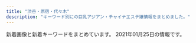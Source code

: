 ```yaml
---
title: "渋谷・原宿・代々木"
description: "キーワード別にの巨乳アジアン・チャイナエステ嬢情報をまとめました。"
---
```


新着画像と新着キーワードをまとめています。
2021年01月25日の情報です。

<DmmAffiliateIns />
<KeywordTable
  shops={
    [
    {
        "station": "JR\u6e0b\u8c37\u99c5\u897f\u53e3",
        "keywords": {},
        "img_links": [
            "http://suitengu.me-es.com/images/staff_10.jpg",
            "http://suitengu.me-es.com/images/index_13.jpg",
            "http://suitengu.me-es.com/images/index_06.jpg",
            "http://suitengu.me-es.com/images/index_18.jpg",
            "http://suitengu.me-es.com/images/index_14.jpg",
            "http://suitengu.me-es.com/girl/07.jpg",
            "http://suitengu.me-es.com/images/index_07.jpg",
            "http://suitengu.me-es.com/images/index_04.jpg",
            "http://suitengu.me-es.com/images/index_01.jpg",
            "http://suitengu.me-es.com/girl/014.jpg",
            "http://suitengu.me-es.com/girl/07a.jpg",
            "http://suitengu.me-es.com/images/info_10.jpg",
            "http://suitengu.me-es.com/girl/013.jpg",
            "http://suitengu.me-es.com/girl/01.jpg",
            "http://suitengu.me-es.com/images/02.jpg",
            "http://suitengu.me-es.com/images/index_05.jpg",
            "http://suitengu.me-es.com/images/index_08.jpg",
            "http://suitengu.me-es.com/girl/08a.jpg",
            "http://suitengu.me-es.com/images/index_09.jpg",
            "http://suitengu.me-es.com/images/info.jpg",
            "http://suitengu.me-es.com/images/rec_10.jpg",
            "http://suitengu.me-es.com/images/index_10.jpg",
            "http://suitengu.me-es.com/girl/05a.jpg",
            "http://suitengu.me-es.com/girl/08.jpg",
            "http://suitengu.me-es.com/images/index_03.jpg",
            "http://suitengu.me-es.com/girl/011.jpg",
            "http://suitengu.me-es.com/girl/05.jpg",
            "http://suitengu.me-es.com/images/rec.jpg",
            "http://suitengu.me-es.com/images/03.jpg",
            "http://suitengu.me-es.com/images/01.jpg",
            "http://suitengu.me-es.com/girl/010.jpg"
        ],
        "url": "http://suitengu.me-es.com/",
        "name": "\u6c34\u5929\u5bae"
    },
    {
        "name": "\u30a2\u30a4\u30b7\u30f3",
        "url": "http://www.aixin.co.jp/",
        "keywords": {},
        "station": "JR\u6e0b\u8c37\u99c5",
        "img_links": [
            "http://www.aixin.co.jp/images/costume/2.png",
            "http://www.aixin.co.jp/images/staff/chiemi/1.jpg",
            "http://www.aixin.co.jp/images/staff/mimi2/mimi2.png",
            "http://www.aixin.co.jp/images/costume/7.png",
            "http://www.aixin.co.jp/images/staff/miya/1.jpg",
            "http://www.aixin.co.jp/images/staff/yuzu/yuzu.jpg",
            "http://www.aixin.co.jp/images/costume/3.png",
            "http://www.aixin.co.jp/images/staff/miki/2.jpg",
            "http://www.aixin.co.jp/images/staff/mika2/2.png",
            "http://www.aixin.co.jp/images/staff/miki/miki.jpg",
            "http://www.aixin.co.jp/images/staff/ruru2/ruru2.jpg",
            "http://www.aixin.co.jp/images/staff/mika2/mika2.png",
            "http://www.aixin.co.jp/images/costume/6.png",
            "http://www.aixin.co.jp/images/costume/1.png",
            "http://www.aixin.co.jp/images/staff/ran/ran.png",
            "http://www.aixin.co.jp/images/staff/ruri2/ruri2.png",
            "http://www.aixin.co.jp/images/staff/mirai/mirai.png",
            "http://www.aixin.co.jp/images/price/hirou.jpg",
            "http://www.aixin.co.jp/images/staff/eri/eri.png",
            "http://www.aixin.co.jp/images/costume/4.png",
            "http://www.aixin.co.jp/images/staff/yuzu/2.jpg",
            "http://www.aixin.co.jp/images/staff/mika2/1.png",
            "http://www.aixin.co.jp/images/top/top.jpg",
            "http://www.aixin.co.jp/images/map/google.png",
            "http://www.aixin.co.jp/images/staff/ayaka/1.jpg",
            "http://www.aixin.co.jp/images/staff/koko/koko.png",
            "http://www.aixin.co.jp/images/staff/rara/rara.png",
            "http://www.aixin.co.jp/images/staff/akane/akane.png",
            "http://www.aixin.co.jp/images/price/aroma.jpg",
            "http://www.aixin.co.jp/images/price/long.jpg",
            "http://www.aixin.co.jp/images/staff/ayaka/ayaka.jpg",
            "http://www.aixin.co.jp/images/staff/miharu/miharu.png",
            "http://www.aixin.co.jp/images/staff/miya/miya.jpg",
            "http://www.aixin.co.jp/images/top_pic/top2.jpg",
            "http://www.aixin.co.jp/images/staff/haruka2/haruka2.png",
            "http://www.aixin.co.jp/images/wanted/wanted.png",
            "http://www.aixin.co.jp/images/staff/aki/aki.png",
            "http://www.aixin.co.jp/images/staff/yui2/yui2.png",
            "http://www.aixin.co.jp/images/staff/chiemi/chiemi.jpg",
            "http://www.aixin.co.jp/images/price/tokusen.jpg"
        ]
    },
    {
        "station": "JR\u6e0b\u8c37\u99c5\u30cf\u30c1\u516c\u53e3",
        "keywords": {},
        "name": "\u30b9\u30ef\u30f3",
        "img_links": [
            "http://www.e-god.work/images/staff_t.jpg",
            "http://www.e-god.work/images/line.png",
            "http://www.e-god.work/images/news.jpg",
            "http://www.e-god.work/images/sys1.jpg",
            "http://www.e-god.work/images/1.jpg",
            "http://www.e-god.work/images/ais.jpg",
            "http://www.e-god.work/images/tel.jpg",
            "http://www.e-god.work/images/int1.jpg",
            "http://www.e-god.work/images/4.jpg",
            "http://www.e-god.work/images/interior_t.jpg",
            "http://www.e-god.work/images/int2.jpg",
            "http://www.e-god.work/images/mobile.jpg",
            "http://www.e-god.work/images/head.jpg",
            "http://www.e-god.work/img/zb.jpg",
            "http://www.e-god.work/images/info.jpg",
            "http://www.e-god.work/images/2.jpg",
            "http://www.e-god.work/img/koko1.jpg",
            "http://www.e-god.work/images/sys2.jpg",
            "http://www.e-god.work/img/koko2.jpg",
            "http://www.e-god.work/img/eri1.jpg",
            "http://www.e-god.work/img/yuki1.jpg"
        ],
        "url": "http://www.e-god.work/"
    },
    {
        "station": "JR\u6e0b\u8c37\u99c5\u5bae\u76ca\u5742\u53e3",
        "url": "http://angel.est.cm/",
        "name": "Angel",
        "img_links": [
            "http://angel.est.cm/photos/sites/23/2016/08/staff2.jpg",
            "http://angel.est.cm/photos/sites/23/2019/05/2019051010094759.jpg",
            "http://angel.est.cm/img/top.png",
            "http://angel.est.cm/photos/sites/23/2019/11/2019110102361631.jpg",
            "http://angel.est.cm/img/footer.png",
            "http://angel.est.cm/img/r1.jpg",
            "http://angel.est.cm/img/r4.jpg",
            "http://angel.est.cm/photos/sites/23/2019/05/2019051010094748.jpg",
            "http://angel.est.cm/photos/sites/23/2019/05/2019051010094797.jpg",
            "http://angel.est.cm/img/r2.jpg",
            "http://angel.est.cm/photos/sites/23/2018/10/2018100318475591.jpg",
            "http://angel.est.cm/img/r3.jpg",
            "http://angel.est.cm/photos/sites/23/2019/05/2019051010094757.jpg"
        ],
        "keywords": {
            "E": 4,
            "87": 6,
            "C": 2,
            "D": 8,
            "86": 6,
            "88": 2
        }
    },
    {
        "keywords": {
            "83": 4,
            "D": 24,
            "85": 4,
            "86": 12,
            "C": 19,
            "87": 8
        },
        "img_links": [
            "http://kokoronosato.tyo.cm/images/room4.jpg",
            "http://kokoronosato.tyo.cm/photos/sites/15/2020/08/2020082205444313.jpg",
            "http://kokoronosato.tyo.cm/images/themes/pink/mobile.jpg",
            "http://kokoronosato.tyo.cm/link/e0016.jpg",
            "http://kokoronosato.tyo.cm/images/themes/pink/s_news.png",
            "http://kokoronosato.tyo.cm/photos/sites/15/2020/08/2020082205444661.jpg",
            "http://kokoronosato.tyo.cm/images/themes/pink/s_pickup.png",
            "http://kokoronosato.tyo.cm/link/88x31b.jpg",
            "http://kokoronosato.tyo.cm/photos/sites/15/2020/08/2020082205443766.jpg",
            "http://kokoronosato.tyo.cm/images/themes/pink/s_link.png",
            "http://kokoronosato.tyo.cm/photos/sites/15/2020/08/2020082203135850.jpg",
            "http://kokoronosato.tyo.cm/images/themes/pink/s_newface.png",
            "http://kokoronosato.tyo.cm/link/esthelove88-31.jpg",
            "http://kokoronosato.tyo.cm/images/room3.jpg",
            "http://menlog.net/link/menlog8831.jpg",
            "http://kokoronosato.tyo.cm/images/room2.jpg",
            "http://kokoronosato.tyo.cm/images/themes/pink/no2.png",
            "http://kokoronosato.tyo.cm/photos/sites/15/2019/07/2019072809450776.jpg",
            "http://kokoronosato.tyo.cm/link/massage-de_88_31.jpg",
            "http://kokoronosato.tyo.cm/images/room1.jpg",
            "http://kokoronosato.tyo.cm/photos/sites/15/2019/07/2019072809445954.jpg",
            "http://kokoronosato.tyo.cm/images/themes/pink/r3.jpg",
            "http://kokoronosato.tyo.cm/images/themes/pink/line.png",
            "http://kokoronosato.tyo.cm/link/walker88.jpg",
            "http://kokoronosato.tyo.cm/link/8831.jpg",
            "http://kokoronosato.tyo.cm/photos/sites/15/2019/07/2019072809465934.jpg",
            "http://kokoronosato.tyo.cm/photos/sites/15/2020/08/2020082203150030.jpg",
            "http://kokoronosato.tyo.cm/images/themes/pink/s_staff.png",
            "http://kokoronosato.tyo.cm/photos/sites/15/2019/07/2019072809470568.jpg",
            "http://kokoronosato.tyo.cm/images/themes/pink/no1.png",
            "http://kokoronosato.tyo.cm/images/themes/pink/s_ranking.png"
        ],
        "name": "\u68ee\u306e\u9999",
        "station": "JR\u6e0b\u8c37\u99c5\u6771\u53e3",
        "url": "http://kokoronosato.tyo.cm/"
    },
    {
        "station": "JR\u6e0b\u8c37\u99c5\u30cf\u30c1\u516c\u53e3",
        "url": "http://www.ogon.work/",
        "img_links": [
            "http://www.ogon.work/img/contentsbottom.png",
            "http://www.ogon.work/staff/sara1.jpg",
            "http://www.ogon.work/img/s/s_qa.png",
            "http://www.ogon.work/staff/ayumi1.jpg",
            "http://www.ogon.work/staff/hana1.jpg",
            "http://www.ogon.work/img/interior.jpg",
            "http://www.ogon.work/staff/yuki1.jpg",
            "http://www.ogon.work/staff/momo1.jpg",
            "http://www.ogon.work/staff/ayumi3.jpg",
            "http://www.ogon.work/staff/yuki2.jpg",
            "http://www.ogon.work/img/icon/new.jpg",
            "http://www.ogon.work/img/bana02.jpg",
            "http://www.ogon.work/staff/ayumi2.jpg",
            "http://www.ogon.work/img/bana03.jpg",
            "http://www.ogon.work/staff/tina1.jpg"
        ],
        "keywords": {
            "D": 21,
            "87": 13,
            "83": 13,
            "84": 29,
            "85": 12,
            "E": 7,
            "C": 55,
            "86": 13
        },
        "name": "\u9ec4\u91d1\u6d77\u5cb8"
    },
    {
        "img_links": [
            "http://www.kaede-es.club/images/staff/6.jpg",
            "http://www.kaede-es.club/images/staff/2/miki.jpg",
            "http://www.kaede-es.club/psd/off32.jpg",
            "http://www.kaede-es.club/images/staff/emi.jpg",
            "http://www.kaede-es.club/images/t-off-ico.jpg",
            "http://www.kaede-es.club/images/nav/nav-sys.jpg",
            "http://www.kaede-es.club/images/index-tiba_04.jpg",
            "http://www.kaede-es.club/images/staff/4/sati.jpg",
            "http://www.kaede-es.club/images/index-tiba_02.jpg",
            "http://www.kaede-es.club/images/shop/DSC_0087-221x300.jpg",
            "http://www.kaede-es.club/psd/off2-1.jpg",
            "http://www.kaede-es.club/images/shop/DSC_0086-300x199.jpg",
            "http://www.kaede-es.club/images/staff/4/yuyu2.jpg",
            "http://www.kaede-es.club/images/index-tiba_10.jpg",
            "http://www.kaede-es.club/images/shop/DSC_0998-199x300.jpg",
            "http://www.kaede-es.club/images/20200928173241.png",
            "http://www.kaede-es.club/images/staff/neinei2.jpg",
            "http://www.kaede-es.club/images/nav/nav-job.jpg",
            "http://www.kaede-es.club/images/staff/2/nana.jpg",
            "http://www.kaede-es.club/images/staff/2/momo.jpg",
            "http://www.kaede-es.club/images/staff/miki.jpg",
            "http://www.kaede-es.club/images/index-tiba_13.jpg",
            "http://www.kaede-es.club/images/nav/nav-staff.jpg",
            "http://www.kaede-es.club/css/2.jpeg",
            "http://www.kaede-es.club/images/index-tiba_09.jpg"
        ],
        "station": "JR\u4ee3\u3005\u6728\u99c5",
        "url": "http://www.kaede-es.club/",
        "keywords": {},
        "name": "\u6953"
    },
    {
        "img_links": [
            "http://awaawa-fairy.work/sp/img/mv.jpg",
            "http://awaawa-fairy.work/img/st27.png",
            "http://awaawa-fairy.work/sp/img/sta18.png",
            "http://awaawa-fairy.work/img/st15.png",
            "http://awaawa-fairy.work/sp/img/p-29.png",
            "http://awaawa-fairy.work/sp/img/botton.jpg",
            "http://awaawa-fairy.work/sp/img/info.jpg",
            "http://awaawa-fairy.work/img/st26.png",
            "http://awaawa-fairy.work/sp/img/pc.jpg",
            "http://awaawa-fairy.work/sp/img/sta29.png",
            "http://awaawa-fairy.work/img/st018.png",
            "http://awaawa-fairy.work/sp/img/sta15.png",
            "http://awaawa-fairy.work/sp/img/pic.jpg",
            "http://awaawa-fairy.work/sp/img/p-26.png",
            "http://awaawa-fairy.work/sp/img/p-15.png",
            "http://awaawa-fairy.work/img/sta28.png",
            "http://awaawa-fairy.work/img/st28.png",
            "http://awaawa-fairy.work/sp/img/p-27.png",
            "http://awaawa-fairy.work/img/sta27.png",
            "http://awaawa-fairy.work/img/nos.png",
            "http://awaawa-fairy.work/sp/img/t-o.jpg",
            "http://awaawa-fairy.work/img/sta22.png",
            "http://awaawa-fairy.work/img/st29.png",
            "http://awaawa-fairy.work/img/st17.png",
            "http://awaawa-fairy.work/img/sta15.png",
            "http://awaawa-fairy.work/img/sta26.png",
            "http://awaawa-fairy.work/img/sta17.png",
            "http://awaawa-fairy.work/sp/img/sta17.png",
            "http://awaawa-fairy.work/img/mo.png",
            "http://awaawa-fairy.work/sp/img/line.jpg",
            "http://awaawa-fairy.work/sp/img/sta28.png",
            "http://awaawa-fairy.work/sp/img/t-t.jpg",
            "http://awaawa-fairy.work/img/st18.png",
            "http://awaawa-fairy.work/img/bottom.png",
            "http://awaawa-fairy.work/sp/img/t-r.jpg",
            "http://awaawa-fairy.work/img/st22.png",
            "http://awaawa-fairy.work/img/head.png",
            "http://awaawa-fairy.work/img/sta29.png",
            "http://awaawa-fairy.work/sp/img/add.jpg",
            "http://awaawa-fairy.work/sp/img/time.jpg",
            "http://awaawa-fairy.work/img/st017.png",
            "http://awaawa-fairy.work/sp/img/sta22.png",
            "http://awaawa-fairy.work/sp/img/t-s.jpg",
            "http://awaawa-fairy.work/sp/img/t-a.jpg",
            "http://awaawa-fairy.work/sp/img/tel.jpg",
            "http://awaawa-fairy.work/sp/img/sys.jpg",
            "http://awaawa-fairy.work/sp/img/sta26.png",
            "http://awaawa-fairy.work/img/st4.png",
            "http://awaawa-fairy.work/sp/img/tit.jpg",
            "http://awaawa-fairy.work/sp/img/sta27.png",
            "http://awaawa-fairy.work/img/sta18.png"
        ],
        "keywords": {
            "85": 4,
            "D": 4,
            "88": 5,
            "E": 2,
            "F": 1,
            "C": 17,
            "87": 5,
            "86": 3
        },
        "url": "http://awaawa-fairy.work/",
        "name": "\u6ce1\u6ce1\u30d5\u30a7\u30a2\u30ea\u30fc",
        "station": "JR\u6e0b\u8c37\u99c5\u897f\u53e3"
    }
]
}
/>
<DmmAffiliateScript />
